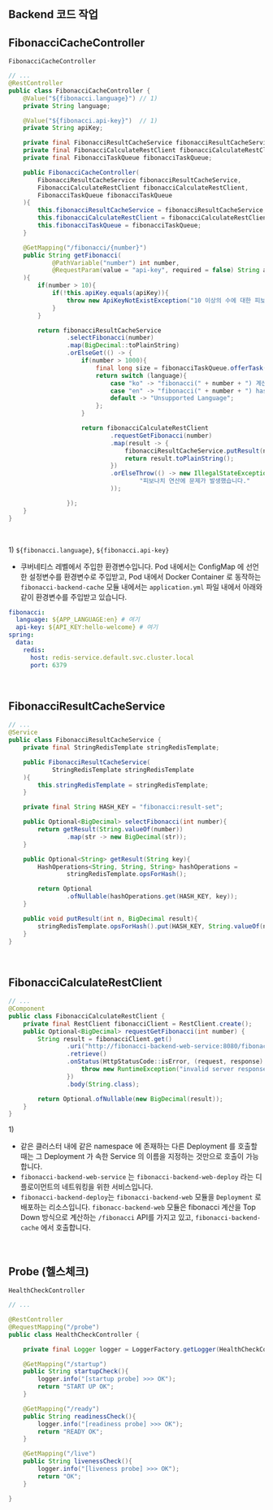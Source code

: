 ## Backend 코드 작업

## FibonacciCacheController
`FibonacciCacheController`
```java
// ...
@RestController
public class FibonacciCacheController {
    @Value("${fibonacci.language}") // 1)
    private String language;

    @Value("${fibonacci.api-key}")  // 1)
    private String apiKey;

    private final FibonacciResultCacheService fibonacciResultCacheService;
    private final FibonacciCalculateRestClient fibonacciCalculateRestClient;
    private final FibonacciTaskQueue fibonacciTaskQueue;

    public FibonacciCacheController(
        FibonacciResultCacheService fibonacciResultCacheService,
        FibonacciCalculateRestClient fibonacciCalculateRestClient,
        FibonacciTaskQueue fibonacciTaskQueue
    ){
        this.fibonacciResultCacheService = fibonacciResultCacheService;
        this.fibonacciCalculateRestClient = fibonacciCalculateRestClient;
        this.fibonacciTaskQueue = fibonacciTaskQueue;
    }

    @GetMapping("/fibonacci/{number}")
    public String getFibonacci(
            @PathVariable("number") int number,
            @RequestParam(value = "api-key", required = false) String apiKey
    ){
        if(number > 10){
            if(!this.apiKey.equals(apiKey)){
                throw new ApiKeyNotExistException("10 이상의 수에 대한 피보나치 계산은 API KEY 가 필요합니다.");
            }
        }

        return fibonacciResultCacheService
                .selectFibonacci(number)
                .map(BigDecimal::toPlainString)
                .orElseGet(() -> {
                    if(number > 1000){
                        final long size = fibonacciTaskQueue.offerTask(number);
                        return switch (language){
                            case "ko" -> "fibonacci(" + number + ") 계산을 예약합니다. 남은 작업수 = " + size;
                            case "en" -> "fibonacci(" + number + ") has been scheduled. Remain task = " + size;
                            default -> "Unsupported Language";
                        };
                    }

                    return fibonacciCalculateRestClient
                            .requestGetFibonacci(number)
                            .map(result -> {
                                fibonacciResultCacheService.putResult(number, result);
                                return result.toPlainString();
                            })
                            .orElseThrow(() -> new IllegalStateException(
                                    "피보나치 연산에 문제가 발생했습니다."
                            ));

                });
    }
}
```
<br/>

1\) `${fibonacci.language}`, `${fibonacci.api-key}`
- 쿠버네티스 레벨에서 주입한 환경변수입니다. Pod 내에서는 ConfigMap 에 선언한 설정변수를 환경변수로 주입받고, Pod 내에서 Docker Container 로 동작하는 `fibonacci-backend-cache` 모듈 내에서는 `application.yml` 파일 내에서 아래와 같이 환경변수를 주입받고 있습니다.
```yaml
fibonacci:
  language: ${APP_LANGUAGE:en} # 여기
  api-key: ${API_KEY:hello-welcome} # 여기
spring:
  data:
    redis:
      host: redis-service.default.svc.cluster.local
      port: 6379
```
<br/>

## FibonacciResultCacheService
```java
// ...
@Service
public class FibonacciResultCacheService {
    private final StringRedisTemplate stringRedisTemplate;

    public FibonacciResultCacheService(
            StringRedisTemplate stringRedisTemplate
    ){
        this.stringRedisTemplate = stringRedisTemplate;
    }

    private final String HASH_KEY = "fibonacci:result-set";

    public Optional<BigDecimal> selectFibonacci(int number){
        return getResult(String.valueOf(number))
                .map(str -> new BigDecimal(str));
    }

    public Optional<String> getResult(String key){
        HashOperations<String, String, String> hashOperations =
                stringRedisTemplate.opsForHash();

        return Optional
                .ofNullable(hashOperations.get(HASH_KEY, key));
    }

    public void putResult(int n, BigDecimal result){
        stringRedisTemplate.opsForHash().put(HASH_KEY, String.valueOf(n), result.toPlainString());
    }
}
```
<br/>


## FibonacciCalculateRestClient

```java
// ...
@Component
public class FibonacciCalculateRestClient {
    private final RestClient fibonacciClient = RestClient.create();
    public Optional<BigDecimal> requestGetFibonacci(int number) {
        String result = fibonacciClient.get()
                .uri("http://fibonacci-backend-web-service:8080/fibonacci?number="+number) // 1)
                .retrieve()
                .onStatus(HttpStatusCode::isError, (request, response) -> {
                    throw new RuntimeException("invalid server response "+ response.getStatusText());
                })
                .body(String.class);

        return Optional.ofNullable(new BigDecimal(result));
    }
}
```
1\)
- 같은 클러스터 내에 같은 namespace 에 존재하는 다른 Deployment 를 호출할 때는 그 Deployment 가 속한 Service 의 이름을 지정하는 것만으로 호출이 가능합니다.
- `fibonacci-backend-web-service` 는 `fibonacci-backend-web-deploy` 라는 디플로이먼트의 네트워킹을 위한 서비스입니다.
- `fibonacci-backend-deploy`는 `fibonacci-backend-web` 모듈을 `Deployment` 로 배포하는 리소스입니다. `fibonacc-backend-web` 모듈은 fibonacci 계산을 Top Down 방식으로 계산하는 `/fibonacci` API를 가지고 있고, `fibonacci-backend-cache` 에서 호출합니다.
<br/>


## Probe (헬스체크) 
`HealthCheckController`
```java
// ...

@RestController
@RequestMapping("/probe")
public class HealthCheckController {

    private final Logger logger = LoggerFactory.getLogger(HealthCheckController.class);

    @GetMapping("/startup")
    public String startupCheck(){
        logger.info("[startup probe] >>> OK");
        return "START UP OK";
    }

    @GetMapping("/ready")
    public String readinessCheck(){
        logger.info("[readiness probe] >>> OK");
        return "READY OK";
    }

    @GetMapping("/live")
    public String livenessCheck(){
        logger.info("[liveness probe] >>> OK");
        return "OK";
    }

}
```
